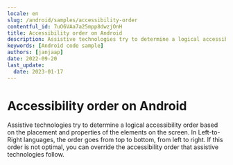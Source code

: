 ```yaml
---
locale: en
slug: /android/samples/accessibility-order
contentful_id: 7uO6VAa7a25mpp8dwzjOnH
title: Accessibility order on Android
description: Assistive technologies try to determine a logical accessibility order based on the placement and properties of the elements on the screen.
keywords: [Android code sample]
authors: [janjaap]
date: 2022-09-20
last_update:
  date: 2023-01-17
---
```


# Accessibility order on Android

Assistive technologies try to determine a logical accessibility order based on the placement and properties of the elements on the screen. In Left-to-Right languages, the order goes from top to bottom, from left to right. If this order is not optimal, you can override the accessibility order that assistive technologies follow.

<CodeSample id="accessibility-order" locale="en" platform="android"/>
